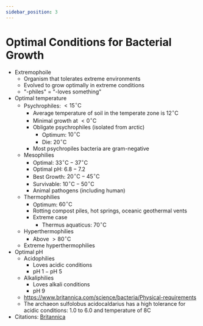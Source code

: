 ```yaml
---
sidebar_position: 3
---
```


# Optimal Conditions for Bacterial Growth
- Extremophoile
	- Organism that tolerates extreme environments
	- Evolved to grow optimally in extreme conditions
	- "-philes" = "-loves something"
- Optimal temperature
	- Psychrophiles: $<15^{\circ}\text{C}$
		- Average temperature of soil in the temperate zone is $12^\circ\text{C}$
		- Minimal growth at $<0^\circ\text{C}$
		- Obligate psychrophiles (isolated from arctic)
			- Optimum: $10^\circ\text{C}$
			- Die: $20^\circ\text{C}$
		- Most psychropiles bacteria are gram-negative
	- Mesophilies
		- Optimal: $33^{\circ}\text{C} - 37^\circ\text{C}$
		- Optimal pH: $6.8-7.2$ 
		- Best Growth: $20^\circ\text{C}-45^\circ\text{C}$
		- Survivable: $10^\circ\text{C}-50^\circ\text{C}$
		- Animal pathogens (including human)
	- Thermophilies
		- Optimum: $60^\circ\text{C}$
		- Rotting compost piles, hot springs, oceanic geothermal vents
		- Extreme case
			- Thermus aquaticus: $70^\circ\text{C}$
	- Hyperthermophilies
		- Above $>80^\circ\text{C}$
	- Extreme hyperthermophilies
- Optimal pH
	- Acidophilies
		- Loves acidic conditions
		- $\text{pH 1} - \text{pH 5}$
	- Alkaliphilies
		- Loves alkali conditions
		- $\text{pH 9}$
	- https://www.britannica.com/science/bacteria/Physical-requirements
	- The archaeon sulfolobus acidocaldarius has a high tolerance for acidic conditions: 1.0 to 6.0 and temperature of 8C
- Citations: [Britannica](https://www.britannica.com/science/bacteria/Physical-requirements)
